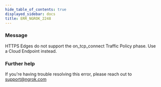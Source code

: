 ```yaml
---
hide_table_of_contents: true
displayed_sidebar: docs
title: ERR_NGROK_2248
---
```


### Message

HTTPS Edges do not support the on_tcp_connect Traffic Policy phase. Use a Cloud Endpoint instead.

### Further help

If you're having trouble resolving this error, please reach out to [support@ngrok.com](mailto:support@ngrok.com?subject=Help%20with%20ERR_NGROK_2248)

